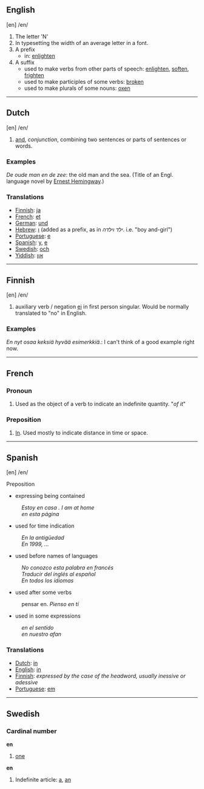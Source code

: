 ==English==
[en] /en/

# The letter 'N'
# In typesetting the width of an average letter in a font.
# A prefix
#* in: [[enlighten]]
# A suffix
#* used to make verbs from other parts of speech: [[enlighten]], [[soften]], [[frighten]]
#* used to make participles of some verbs: [[break|broken]]
#* used to make plurals of some nouns: [[ox]]en
----
==Dutch==
[en] /en/

# [[and]], ''conjunction'', combining two sentences or parts of sentences or words.

=== Examples ===

''De oude man en de zee'': the old man and the sea. (Title of an Engl. language novel by [[en:Ernest Hemingway|Ernest Hemingway]].)

=== Translations ===

* [[Finnish]]: [[ja]]
* [[French]]: [[et]]
* [[German]]: [[und]]
* [[Hebrew]]: [[ו]] (added as a prefix, as in  ''ילד וילדה''. i.e. "boy and-girl")
* [[Portuguese]]: [[e]]
* [[Spanish]]: [[y]], [[e]]
* [[Swedish]]: [[och]]
* [[Yiddish]]: [[און]]
----

==Finnish==
[en] /en/

# auxiliary verb / negation [[ei]] in first person singular. Would be normally translated to "no" in English.

=== Examples ===
''En nyt osaa keksiä hyvää esimerkkiä.'': I can't think of a good example right now.

----
==French==
===Pronoun===
# Used as the object of a verb to indicate an indefinite quantity. "''of it''"
===Preposition===
# [[In]].  Used mostly to indicate distance in time or space.
----
==Spanish==
[en] /en/ 

Preposition
*  expressing being contained
:''Estoy en casa . I am at home''
:''en esta página''
*  used for time indication
: ''En la antigüedad''
: ''En 1999, ...''
*  used before names of languages
: ''No conozco esta palabra en francés''
: ''Traducir del inglés al español''
:''En todos los idiomas''
*  used after some verbs
: pensar en. ''Pienso en tí''
* used in some expressions
: ''en el sentido''
: ''en nuestro afan''


=== Translations ===

* [[Dutch]]: [[in]]
* [[English]]: [[in]]
* [[Finnish]]: ''expressed by the case of the headword, usually inessive or adessive''
* [[Portuguese]]: [[em]]

----

==Swedish==
===Cardinal number===
'''en'''

#[[one]]

'''en'''

#Indefinite article: [[a]], [[an]]